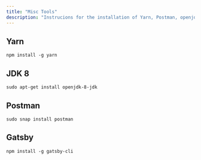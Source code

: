 ```yaml
---
title: "Misc Tools"
description: "Instrucions for the installation of Yarn, Postman, openjdk, gatsby"
---
```


## Yarn
``` 
npm install -g yarn
```

## JDK 8
```
sudo apt-get install openjdk-8-jdk
```

## Postman
```
sudo snap install postman
```

## Gatsby
```
npm install -g gatsby-cli
```